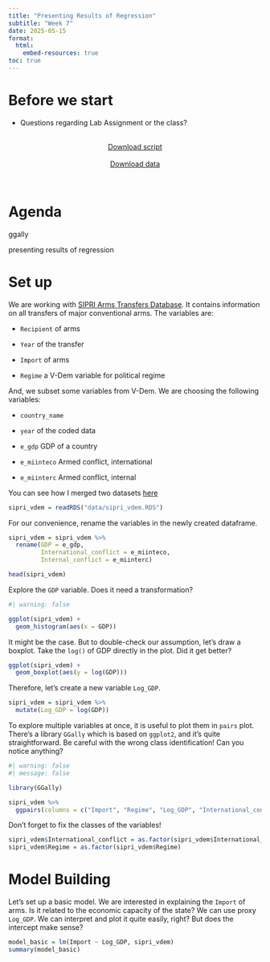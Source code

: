 ```yaml
---
title: "Presenting Results of Regression"
subtitle: "Week 7"
date: 2025-05-15
format: 
  html:
    embed-resources: true
toc: true
---
```


# Before we start

-   Questions regarding Lab Assignment or the class?

<br><center>
<a href="https://artur-baranov.github.io/nu-ps312-ds/scripts/ps312-d_07.qmd" class="btn btn-primary" role="button" download="ps312-d_07.qmd" style="width:200px" target="_blank">Download script</a>
</center>
<br>
<center>
<a href="https://artur-baranov.github.io/nu-ps312-ds/data/sipri.csv" class="btn btn-primary" role="button" download="sipri.csv" style="width:200px" target="_blank">Download data</a>
</center><br>

# Agenda

ggally

presenting results of regression

# Set up

We are working with [SIPRI Arms Transfers Database](https://www.sipri.org/databases/armstransfers). It contains information on all transfers of major conventional arms. The variables are: 

-   `Recipient` of arms

-   `Year` of the transfer

-   `Import` of arms

-   `Regime` a V-Dem variable for political regime

And, we subset some variables from V-Dem. We are choosing the following variables:

-   `country_name` 

-   `year` of the coded data

-   `e_gdp` GDP of a country

-   `e_miinteco` Armed conflict, international

-   `e_miinterc` Armed conflict, internal 

You can see how I merged two datasets [here](https://artur-baranov.github.io/nu-ps312-ds/ps312-joins)

```r
sipri_vdem = readRDS("data/sipri_vdem.RDS")
```

For our convenience, rename the variables in the newly created dataframe.

```r
sipri_vdem = sipri_vdem %>%
  rename(GDP = e_gdp,
         International_conflict = e_miinteco,
         Internal_conflict = e_miinterc)

head(sipri_vdem)
```

Explore the `GDP` variable. Does it need a transformation?

```r
#| warning: false

ggplot(sipri_vdem) +
  geom_histogram(aes(x = GDP))
```

It might be the case. But to double-check our assumption, let's draw a boxplot. Take the `log()` of GDP directly in the plot. Did it get better?

```r
ggplot(sipri_vdem) +
  geom_boxplot(aes(y = log(GDP)))
```

Therefore, let's create a new variable `Log_GDP`.

```r
sipri_vdem = sipri_vdem %>%
  mutate(Log_GDP = log(GDP))
```

To explore multiple variables at once, it is useful to plot them in `pairs` plot. There's a library `GGally` which is based on `ggplot2`, and it's quite straightforward. Be careful with the wrong class identification! Can you notice anything?

```r
#| warning: false
#| message: false

library(GGally)

sipri_vdem %>%
  ggpairs(columns = c("Import", "Regime", "Log_GDP", "International_conflict", "Internal_conflict"))
```

Don't forget to fix the classes of the variables!

```r
sipri_vdem$International_conflict = as.factor(sipri_vdem$International_conflict)
sipri_vdem$Regime = as.factor(sipri_vdem$Regime)
```

# Model Building 

Let's set up a basic model. We are interested in explaining the `Import` of arms. Is it related to the economic capacity of the state? We can use proxy `Log_GDP`. We can interpret and plot it quite easily, right? But does the intercept make sense?

```r
model_basic = lm(Import ~ Log_GDP, sipri_vdem)
summary(model_basic)
```